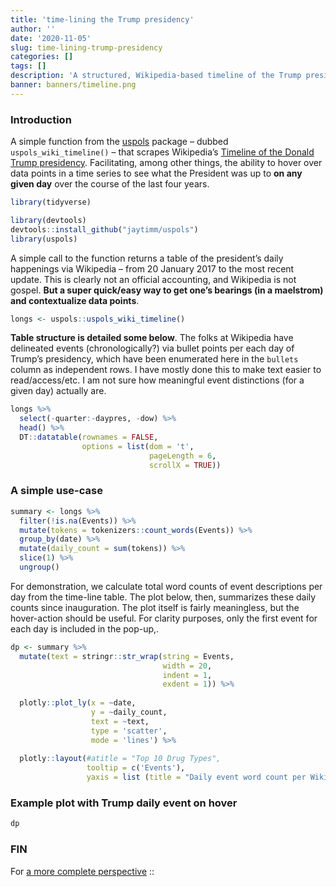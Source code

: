 ```yaml
---
title: 'time-lining the Trump presidency'
author: ''
date: '2020-11-05'
slug: time-lining-trump-presidency
categories: []
tags: []
description: 'A structured, Wikipedia-based timeline of the Trump presidency.'
banner: banners/timeline.png
---
```



### Introduction

A simple function from the [uspols](https://github.com/jaytimm/uspols) package -- dubbed `uspols_wiki_timeline()` -- that scrapes Wikipedia's [Timeline of the Donald Trump presidency](https://en.wikipedia.org/wiki/Timeline_of_the_Donald_Trump_presidency).   Facilitating, among other things, the ability to hover over data points in a time series to see what the President was up to **on any given day** over the course of the last four years. 


```r
library(tidyverse)
```


```r
library(devtools)
devtools::install_github("jaytimm/uspols")
library(uspols) 
```



A simple call to the function returns a table of the president's daily happenings via Wikipedia -- from 20 January 2017 to the most recent update. This is clearly not an official accounting, and Wikipedia is not gospel. **But a super quick/easy way to get one's bearings (in a maelstrom) and contextualize data points**.  

```r
longs <- uspols::uspols_wiki_timeline()
```


**Table structure is detailed some below**.  The folks at Wikipedia have delineated events (chronologically?) via bullet points per each day of Trump's presidency, which have been enumerated here in the `bullets` column as independent rows.  I have mostly done this to make text easier to read/access/etc.  I am not sure how meaningful event distinctions (for a given day) actually are.   

```r
longs %>%
  select(-quarter:-daypres, -dow) %>%
  head() %>%
  DT::datatable(rownames = FALSE, 
                options = list(dom = 't',
                               pageLength = 6,
                               scrollX = TRUE))
```




### A simple use-case

```r
summary <- longs %>%
  filter(!is.na(Events)) %>%
  mutate(tokens = tokenizers::count_words(Events)) %>%
  group_by(date) %>%
  mutate(daily_count = sum(tokens)) %>%
  slice(1) %>%
  ungroup()
```



For demonstration, we calculate total word counts of event descriptions per day from the time-line table.  The plot below, then, summarizes these daily counts since inauguration.  The plot itself is fairly meaningless, but the hover-action should be useful. For clarity purposes, only the first event for each day is included in the pop-up,.

```r
dp <- summary %>%
  mutate(text = stringr::str_wrap(string = Events,
                                  width = 20,
                                  indent = 1,
                                  exdent = 1)) %>%
  
  plotly::plot_ly(x = ~date, 
                  y = ~daily_count,
                  text = ~text,
                  type = 'scatter',
                  mode = 'lines') %>%
  
  plotly::layout(#atitle = "Top 10 Drug Types", 
                 tooltip = c('Events'),
                 yaxis = list (title = "Daily event word count per Wikipedia"))
```




### Example plot with Trump daily event on hover

```r
dp
```


### FIN

For [a more complete perspective](https://github.com/jaytimm/A-timeline-of-the-Trump-presidency#lest-we-forget) ::
